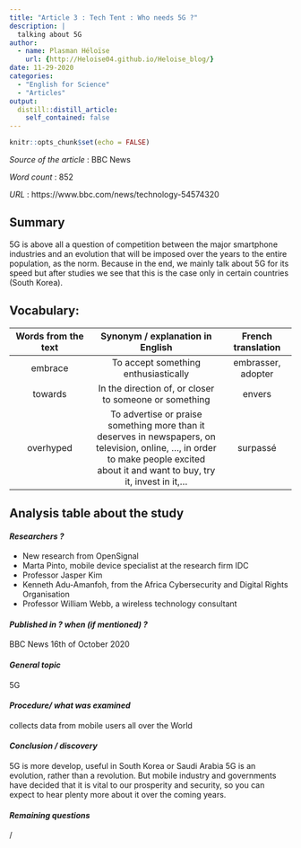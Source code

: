 ```yaml
---
title: "Article 3 : Tech Tent : Who needs 5G ?"
description: |
  talking about 5G
author:
  - name: Plasman Héloïse
    url: {http://Heloise04.github.io/Heloise_blog/}
date: 11-29-2020
categories:
  - "English for Science"
  - "Articles"
output:
  distill::distill_article:
    self_contained: false
---
```


```r
knitr::opts_chunk$set(echo = FALSE)
```

_Source of the article_ : BBC News

_Word count_ : 852

_URL_ : https://www.bbc.com/news/technology-54574320 

## Summary 
5G is above all a question of competition between the major smartphone industries and an evolution that will be imposed over the years to the entire population, as the norm. Because in the end, we mainly talk about 5G for its speed but after studies we see that this is the case only in certain countries (South Korea). 

## Vocabulary: 

| Words from the text 	| Synonym / explanation in English 	| French translation |
|:-------------------:	|:--------------------------------:	|:----------------:	|
|embrace|To accept something enthusiastically| embrasser, adopter | 
|towards|In the direction of, or closer to someone or something| envers |
|overhyped|To advertise or praise something more than it deserves in newspapers, on television, online, …, in order to make people excited about it and want to buy, try it, invest in it,…| surpassé |

## Analysis table about the study


#### *Researchers ?*
* New research from OpenSignal
* Marta Pinto, mobile device specialist at the research firm IDC
* Professor Jasper Kim
* Kenneth Adu-Amanfoh, from the Africa Cybersecurity and Digital Rights Organisation
* Professor William Webb, a wireless technology consultant


#### *Published in ? when (if mentioned) ?*
BBC News
16th of October 2020


#### *General topic*
5G


#### *Procedure/ what was examined* 
collects data from mobile users all over the World




#### *Conclusion / discovery* 
5G is more develop, useful in South Korea or Saudi Arabia
5G is an evolution, rather than a revolution. 
But mobile industry and governments have decided that it is vital to our prosperity and security, so you can expect to hear plenty more about it over the coming years.


#### *Remaining questions*
/

